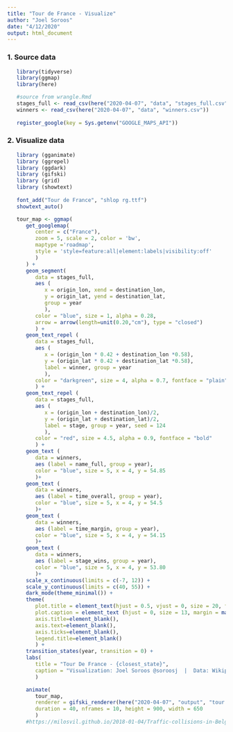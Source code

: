 ```yaml
---
title: "Tour de France - Visualize"
author: "Joel Soroos"
date: "4/12/2020"
output: html_document
---
```


### 1. Source data
```r

   library(tidyverse)
   library(ggmap)
   library(here)

   #source from wrangle.Rmd
   stages_full <- read_csv(here("2020-04-07", "data", "stages_full.csv"))
   winners <- read_csv(here("2020-04-07", "data", "winners.csv"))
   
   register_google(key = Sys.getenv("GOOGLE_MAPS_API"))
```   
   

### 2. Visualize data
```r

   library (gganimate)
   library (ggrepel)
   library (ggdark)
   library (gifski)
   library (grid)
   library (showtext)
   
   font_add("Tour de France", "shlop rg.ttf")
   showtext_auto()    

   tour_map <- ggmap(
      get_googlemap(
         center = c("France"),
         zoom = 5, scale = 2, color = 'bw',
         maptype ='roadmap',
         style = 'style=feature:all|element:labels|visibility:off'
         )
      ) +
      geom_segment(
         data = stages_full,
         aes (
            x = origin_lon, xend = destination_lon,
            y = origin_lat, yend = destination_lat,
            group = year
            ),
         color = "blue", size = 1, alpha = 0.28,
         arrow = arrow(length=unit(0.20,"cm"), type = "closed")
         ) +
      geom_text_repel (
         data = stages_full,
         aes (
            x = (origin_lon * 0.42 + destination_lon *0.58), 
            y = (origin_lat * 0.42 + destination_lat *0.58), 
            label = winner, group = year
            ),
         color = "darkgreen", size = 4, alpha = 0.7, fontface = "plain", seed = 124
         ) +
      geom_text_repel (
         data = stages_full,
         aes (
            x = (origin_lon + destination_lon)/2, 
            y = (origin_lat + destination_lat)/2, 
            label = stage, group = year, seed = 124
            ),
         color = "red", size = 4.5, alpha = 0.9, fontface = "bold"
         ) +
      geom_text (
         data = winners,
         aes (label = name_full, group = year),
         color = "blue", size = 5, x = 4, y = 54.85
         )+
      geom_text (
         data = winners,
         aes (label = time_overall, group = year),
         color = "blue", size = 5, x = 4, y = 54.5
         )+
      geom_text (
         data = winners,
         aes (label = time_margin, group = year),
         color = "blue", size = 5, x = 4, y = 54.15
         )+
      geom_text (
         data = winners,
         aes (label = stage_wins, group = year),
         color = "blue", size = 5, x = 4, y = 53.80
         )+
      scale_x_continuous(limits = c(-7, 12)) +
      scale_y_continuous(limits = c(40, 55)) +
      dark_mode(theme_minimal()) +
      theme(
         plot.title = element_text(hjust = 0.5, vjust = 0, size = 20, face = "bold", margin = margin (0,0,4,0)),
         plot.caption = element_text (hjust = 0, size = 13, margin = margin (10,0,0,0), color="white"),
         axis.title=element_blank(),
         axis.text=element_blank(),
         axis.ticks=element_blank(),
         legend.title=element_blank()
         ) +
      transition_states(year, transition = 0) +
      labs(
         title = "Tour De France - {closest_state}",
         caption = "Visualization: Joel Soroos @soroosj  |  Data: Wikipedia, TDF Package, R4DS Tidy Tuesday"
         )

      animate(
         tour_map, 
         renderer = gifski_renderer(here("2020-04-07", "output", "tour.gif")),
         duration = 40, nframes = 10, height = 900, width = 650
         )
      #https://milosvil.github.io/2018-01-04/Traffic-collisions-in-Belgrade
```

